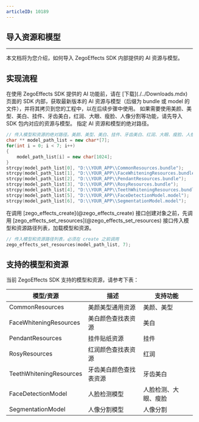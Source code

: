 ```yaml
---
articleID: 10189
---
```


## 导入资源和模型

- - -

本文档将为您介绍，如何导入 ZegoEffects SDK 内部提供的 AI 资源与模型。

## 实现流程

<Steps>
<Step title="获取资源和模型">
在使用 ZegoEffects SDK 提供的 AI 功能前，请在 [下载](./../Downloads.mdx) 页面的 SDK 内部，获取最新版本的 AI 资源与模型（后缀为 bundle 或 model 的文件），并将其拷贝到您的工程中，以在后续步骤中使用。
<Note title="Note">
如果需要使用美颜、美型、美白、挂件、牙齿美白，红润、大眼、瘦脸、人像分割等功能，请先导入 SDK 包内对应的资源与模型。
</Note>
</Step>
<Step title="指定路径">
指定 AI 资源和模型的绝对路径。

```cpp
// 传入模型和资源的绝对路径。美颜、美型、美白、挂件、牙齿美白、红润、大眼、瘦脸、人像分割功能须导入资源及模型。
char ** model_path_list = new char*[7];
for(int i = 0; i < 7; i++)
{
    model_path_list[i] = new char[1024];
}
strcpy(model_path_list[0], "D:\\YOUR_APP\\CommonResources.bundle");
strcpy(model_path_list[1], "D:\\YOUR_APP\\FaceWhiteningResources.bundle");
strcpy(model_path_list[2], "D:\\YOUR_APP\\PendantResources.bundle");
strcpy(model_path_list[3], "D:\\YOUR_APP\\RosyResources.bundle");
strcpy(model_path_list[4], "D:\\YOUR_APP\\TeethWhiteningResources.bundle");
strcpy(model_path_list[5], "D:\\YOUR_APP\\FaceDetectionModel.model");
strcpy(model_path_list[6], "D:\\YOUR_APP\\SegmentationModel.model");
```
</Step>
<Step title="加载资源和模型">
在调用 [zego_effects_create](@zego_effects_create) 接口创建对象之前，先调用 [zego_effects_set_resources](@zego_effects_set_resources) 接口传入模型和资源路径列表，加载模型和资源。

```cpp
// 传入模型和资源路径列表，必须在 create 之前调用
zego_effects_set_resources(model_path_list, 7);
```
</Step>
</Steps>


## 支持的模型和资源

当前 ZegoEffects SDK 支持的模型和资源，请参考下表：

| 模型/资源 | 描述 | 支持功能 |
| --- | --- | --- |
| CommonResources | 美颜美型通用资源 | 美颜、美型 |
| FaceWhiteningResources | 美白颜色查找表资源 | 美白 |
| PendantResources | 挂件贴纸资源 | 挂件 |
| RosyResources | 红润颜色查找表资源 | 红润 |
| TeethWhiteningResources | 牙齿美白颜色查找表资源 | 牙齿美白 |
| FaceDetectionModel | 人脸检测模型 | 人脸检测、大眼、瘦脸 |
| SegmentationModel | 人像分割模型 | 人像分割 |